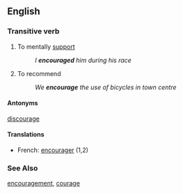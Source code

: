 ==English==

===Transitive verb===
# To mentally [[support]]
#:''I '''encouraged''' him during his race''
# To recommend
#:''We '''encourage''' the use of bicycles in town centre''
====Antonyms====
[[discourage]]
====Translations====
*French: [[encourager]] (1,2)
===See Also===
[[encouragement]], [[courage]]